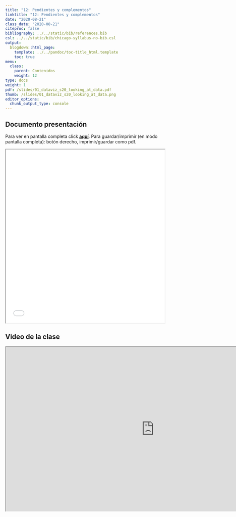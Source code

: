 ---
title: "12: Pendientes y complementos"
linktitle: "12: Pendientes y complementos"
date: "2020-08-21"
class_date: "2020-08-21"
citeproc: false
bibliography: ../../static/bib/references.bib
csl: ../../static/bib/chicago-syllabus-no-bib.csl
output:
  blogdown::html_page:
    template: ../../pandoc/toc-title_html.template
    toc: true
menu:
  class:
    parent: Contenidos
    weight: 12
type: docs
weight: 1
pdf: /slides/01_dataviz_s20_looking_at_data.pdf
thumb: /slides/01_dataviz_s20_looking_at_data.png
editor_options:
  chunk_output_type: console
---

## Documento presentación

<span class="sidenote">Para ver en pantalla completa click [**aquí**](/slides/12-apendice/12_apendice.html). Para guardar/imprimir (en modo pantalla completa): botón derecho, imprimir/guardar como pdf. </span>

<iframe src=/slides/12-apendice/12_apendice.html height="550" width=100% allowfullscreen="true">
</iframe>

## Video de la clase

<iframe src="https://www.dropbox.com/s/9xsd338xjlufrbb/clase12.webm?raw=1" width="940" height="520"></iframe>
